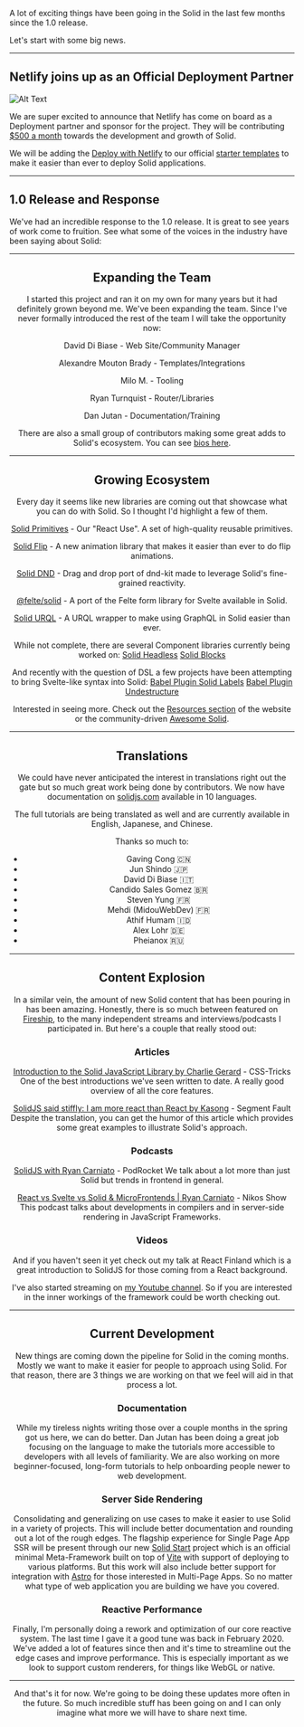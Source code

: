 A lot of exciting things have been going in the Solid in the last few months since the 1.0 release.

Let's start with some big news.

---

## Netlify joins up as an Official Deployment Partner

![Alt Text](https://dev-to-uploads.s3.amazonaws.com/uploads/articles/w00wmhamyf0r5ek6b901.png)

We are super excited to announce that Netlify has come on board as a Deployment partner and sponsor for the project. They will be contributing [$500 a month](https://opencollective.com/solid) towards the development and growth of Solid.

We will be adding the [Deploy with Netlify](https://www.netlify.com/blog/2016/11/29/introducing-the-deploy-to-netlify-button/) to our official [starter templates](https://github.com/solidjs/templates) to make it easier than ever to deploy Solid applications.

---

## 1.0 Release and Response

We've had an incredible response to the 1.0 release. It is great to see years of work come to fruition. See what some of the voices in the industry have been saying about Solid:


<Tweet tweetLink="markdalgleish/status/1409811453696118786" align="center" />

<Tweet tweetLink="DavidKPiano/status/1409592349370560513" align="center" />

<Tweet tweetLink="mweststrate/status/1409599364838920200" align="center" />

<Tweet tweetLink="trueadm/status/1413972672342528017" align="center" />

<Tweet tweetLink="fredkschott/status/1424876545823318020" align="center" />

---

## Expanding the Team

I started this project and ran it on my own for many years but it had definitely grown beyond me. We've been expanding the team. Since I've never formally introduced the rest of the team I will take the opportunity now:

David Di Biase - Web Site/Community Manager

Alexandre Mouton Brady - Templates/Integrations

Milo M. - Tooling

Ryan Turnquist - Router/Libraries

Dan Jutan - Documentation/Training

There are also a small group of contributors making some great adds to Solid's ecosystem. You can see [bios here](https://www.solidjs.com/contributors).

---

## Growing Ecosystem

Every day it seems like new libraries are coming out that showcase what you can do with Solid. So I thought I'd highlight a few of them.

[Solid Primitives](https://github.com/davedbase/solid-primitives) - Our "React Use". A set of high-quality reusable primitives.

[Solid Flip](https://github.com/otonashixav/solid-flip) - A new animation library that makes it easier than ever to do flip animations.

[Solid DND](https://github.com/thisbeyond/solid-dnd) - Drag and drop port of dnd-kit made to leverage Solid's fine-grained reactivity.

[@felte/solid](https://github.com/pablo-abc/felte/blob/main/packages/solid/README.md) - A port of the Felte form library for Svelte available in Solid.

[Solid URQL](https://github.com/Acidic9/solid-urql) - A URQL wrapper to make using GraphQL in Solid easier than ever.

While not complete, there are several Component libraries currently being worked on:
[Solid Headless](https://github.com/LXSMNSYC/solid-headless)
[Solid Blocks](https://github.com/atk/solid-blocks)

And recently with the question of DSL a few projects have been attempting to bring Svelte-like syntax into Solid:
[Babel Plugin Solid Labels](https://github.com/LXSMNSYC/babel-plugin-solid-labels)
[Babel Plugin Undestructure](https://github.com/orenelbaum/babel-plugin-solid-undestructure)

Interested in seeing more. Check out the [Resources section](https://www.solidjs.com/resources) of the website or the community-driven [Awesome Solid](https://github.com/one-aalam/awesome-solid-js).

---

## Translations

We could have never anticipated the interest in translations right out the gate but so much great work being done by contributors. We now have documentation on [solidjs.com](https://solidjs.com) available in 10 languages.

The full tutorials are being translated as well and are currently available in English, Japanese, and Chinese.

Thanks so much to:
- Gaving Cong 🇨🇳
- Jun Shindo 🇯🇵
- David Di Biase 🇮🇹
- Candido Sales Gomez 🇧🇷
- Steven Yung 🇫🇷
- Mehdi (MidouWebDev) 🇫🇷
- Athif Humam 🇮🇩
- Alex Lohr 🇩🇪
- Pheianox 🇷🇺

---

## Content Explosion

In a similar vein, the amount of new Solid content that has been pouring in has been amazing. Honestly, there is so much between featured on [Fireship](https://www.youtube.com/watch?v=cuHDQhDhvPE), to the many independent streams and interviews/podcasts I participated in. But here's a couple that really stood out:

### Articles

[Introduction to the Solid JavaScript Library by Charlie Gerard](https://css-tricks.com/introduction-to-the-solid-javascript-library/) - CSS-Tricks
One of the best introductions we've seen written to date. A really good overview of all the core features.

[SolidJS said stiffly: I am more react than React by Kasong](https://segmentfault.com/a/1190000040275257/en) - Segment Fault
Despite the translation, you can get the humor of this article which provides some great examples to illustrate Solid's approach.

### Podcasts

[SolidJS with Ryan Carniato](https://podrocket.logrocket.com/solidjs) - PodRocket
We talk about a lot more than just Solid but trends in frontend in general.

[React vs Svelte vs Solid & MicroFrontends | Ryan Carniato](https://show.nikoskatsikanis.com/episodes/ryan-carniato) - Nikos Show
This podcast talks about developments in compilers and in server-side rendering in JavaScript Frameworks.

### Videos

<YouTube youTubeId="OqcHoLWyyIw" />

And if you haven't seen it yet check out my talk at React Finland which is a great introduction to SolidJS for those coming from a React background.


<YouTube youTubeId="2iK9zzhSKo4" />

I've also started streaming on [my Youtube channel](https://www.youtube.com/channel/UCLLVlcmcCP4CUe7xSqVEnxw). So if you are interested in the inner workings of the framework could be worth checking out.

---

## Current Development

New things are coming down the pipeline for Solid in the coming months. Mostly we want to make it easier for people to approach using Solid. For that reason, there are 3 things we are working on that we feel will aid in that process a lot.

### Documentation

While my tireless nights writing those over a couple months in the spring got us here, we can do better. Dan Jutan has been doing a great job focusing on the language to make the tutorials more accessible to developers with all levels of familiarity. We are also working on more beginner-focused, long-form tutorials to help onboarding people newer to web development.

### Server Side Rendering

Consolidating and generalizing on use cases to make it easier to use Solid in a variety of projects. This will include better documentation and rounding out a lot of the rough edges. The flagship experience for Single Page App SSR will be present through our new [Solid Start](https://github.com/solidjs/solid-start) project which is an official minimal Meta-Framework built on top of [Vite](https://vitejs.dev/) with support of deploying to various platforms. But this work will also include better support for integration with [Astro](https://astro.build/) for those interested in Multi-Page Apps. So no matter what type of web application you are building we have you covered.

### Reactive Performance

Finally, I'm personally doing a rework and optimization of our core reactive system. The last time I gave it a good tune was back in February 2020. We've added a lot of features since then and it's time to streamline out the edge cases and improve performance. This is especially important as we look to support custom renderers, for things like WebGL or native.

---

And that's it for now. We're going to be doing these updates more often in the future. So much incredible stuff has been going on and I can only imagine what more we will have to share next time.
